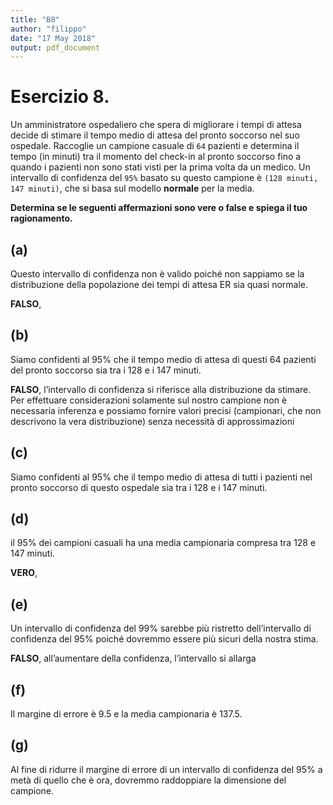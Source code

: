```yaml
---
title: "B8"
author: "filippo"
date: "17 May 2018"
output: pdf_document
---
```


# Esercizio 8.

Un amministratore ospedaliero che spera di migliorare i tempi di attesa decide di stimare il tempo medio di attesa del pronto soccorso nel suo ospedale. Raccoglie un campione casuale di ```64``` pazienti e determina il tempo (in minuti) tra il momento del check-in al pronto soccorso fino a quando i pazienti non sono stati visti per la prima volta da un medico. Un intervallo di confidenza del ```95%``` basato su questo campione è ```(128 minuti, 147 minuti)```, che si basa sul modello **normale** per la media.

**Determina se le seguenti affermazioni sono vere o false e spiega il tuo ragionamento.**

## (a)
Questo intervallo di confidenza non è valido poiché non sappiamo se la distribuzione della popolazione dei tempi di attesa ER sia quasi normale.

**FALSO**, 

## (b)
Siamo confidenti al 95% che il tempo medio di attesa di questi 64 pazienti del pronto soccorso sia tra i 128 e i 147 minuti.

**FALSO**, l'intervallo di confidenza si riferisce alla distribuzione da stimare. Per effettuare considerazioni solamente sul nostro campione non è necessaria inferenza e possiamo fornire valori precisi (campionari, che non descrivono la vera distribuzione) senza necessità di approssimazioni

## (c)
Siamo confidenti al 95% che il tempo medio di attesa di tutti i pazienti nel pronto soccorso di questo ospedale sia tra i 128 e i 147 minuti.


## (d)
il 95% dei campioni casuali ha una media campionaria compresa tra 128 e 147 minuti. 

**VERO**, 

## (e)
Un intervallo di confidenza del 99% sarebbe più ristretto dell’intervallo di confidenza del 95% poiché dovremmo essere più sicuri della nostra stima.

**FALSO**, all'aumentare della confidenza, l'intervallo si allarga

## (f)
Il margine di errore è 9.5 e la media campionaria è 137.5.

## (g)
Al fine di ridurre il margine di errore di un intervallo di confidenza del 95% a metà di quello che è ora, dovremmo raddoppiare la dimensione del campione.


